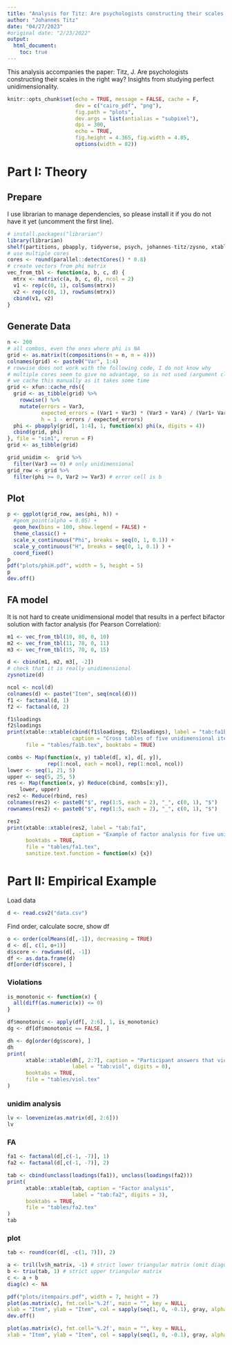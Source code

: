 ```yaml
---
title: "Analysis for Titz: Are psychologists constructing their scales in the right way..."
author: "Johannes Titz"
date: "04/27/2023"
#original date: "2/23/2022"
output:
  html_document:
    toc: true
---
```


This analysis accompanies the paper: Titz, J. Are psychologists constructing their scales in the right way? Insights from studying perfect unidimensionality.

```r
knitr::opts_chunk$set(echo = TRUE, message = FALSE, cache = F,
                      dev = c("cairo_pdf", "png"),
                      fig.path = "plots",
                      dev.args = list(antialias = "subpixel"),
                      dpi = 300,
                      echo = TRUE,
                      fig.height = 4.365, fig.width = 4.85,
                      options(width = 82))
```

# Part I: Theory

## Prepare

I use librarian to manage dependencies, so please install it if you do not have it yet (uncomment the first line).

```r
# install.packages("librarian")
library(librarian)
shelf(partitions, pbapply, tidyverse, psych, johannes-titz/zysno, xtable, Matrix, plot.matrix)
# use multiple cores
cores <- round(parallel::detectCores() * 0.8)
# create vectors from phi matrix
vec_from_tbl <- function(a, b, c, d) {
  mtrx <- matrix(c(a, b, c, d), ncol = 2)
  v1 <- rep(c(0, 1), colSums(mtrx))
  v2 <- rep(c(0, 1), rowSums(mtrx))
  cbind(v1, v2)
}
```

## Generate Data

```r
n <- 200
# all combos, even the ones where phi is NA
grid <- as.matrix(t(compositions(n = n, m = 4)))
colnames(grid) <- paste0("Var", 1:4)
# rowwise does not work with the following code, I do not know why
# multiple cores seem to give no advantage, so is not used (argument cl)
# we cache this manually as it takes some time
grid <- xfun::cache_rds({
  grid <- as_tibble(grid) %>%
    rowwise() %>%
    mutate(errors = Var3,
           expected_errors = (Var1 + Var3) * (Var3 + Var4) / (Var1+ Var2+ Var3+ Var4),
           h = 1 - errors / expected_errors)
  phi <- pbapply(grid[, 1:4], 1, function(x) phi(x, digits = 4))
  cbind(grid, phi)
}, file = "sim1", rerun = F)
grid <- as_tibble(grid)
```

```r
grid_unidim <-  grid %>%
  filter(Var3 == 0) # only unidimensional
grid_row <- grid %>%
  filter(phi >= 0, Var2 >= Var3) # error cell is b
```

## Plot

```r
p <- ggplot(grid_row, aes(phi, h)) + 
  #geom_point(alpha = 0.05) +
  geom_hex(bins = 100, show.legend = FALSE) + 
  theme_classic() +
  scale_x_continuous("Phi", breaks = seq(0, 1, 0.1)) + 
  scale_y_continuous("H", breaks = seq(0, 1, 0.1) ) + 
  coord_fixed()
p
pdf("plots/phiH.pdf", width = 5, height = 5)
p
dev.off()
```

## FA model

It is not hard to create unidimensional model that results in a perfect bifactor solution with factor analysis (for Pearson Correlation):

```r
m1 <- vec_from_tbl(10, 80, 0, 10)
m2 <- vec_from_tbl(11, 78, 0, 11)
m3 <- vec_from_tbl(15, 70, 0, 15)

d <- cbind(m1, m2, m3[, -2])
# check that it is really unidimensional
zysnotize(d)

ncol <- ncol(d)
colnames(d) <- paste("Item", seq(ncol(d)))
f1 <- factanal(d, 1)
f2 <- factanal(d, 2)

f1$loadings
f2$loadings
print(xtable::xtable(cbind(f1$loadings, f2$loadings), label = "tab:fa1b", 
                     caption = "Cross tables of five unidimensional items"),
      file = "tables/fa1b.tex", booktabs = TRUE)

combs <- Map(function(x, y) table(d[, x], d[, y]),
             rep(1:ncol, each = ncol), rep(1:ncol, ncol))
lower <- seq(1, 21, 5)
upper <- seq(5, 25, 5)
res <- Map(function(x, y) Reduce(cbind, combs[x:y]),
    lower, upper)
res2 <- Reduce(rbind, res)
colnames(res2) <- paste0("$", rep(1:5, each = 2), "_", c(0, 1), "$")
rownames(res2) <- paste0("$", rep(1:5, each = 2), "_", c(0, 1), "$")

res2
print(xtable::xtable(res2, label = "tab:fa1",
                     caption = "Example of factor analysis for five unidimensional items"),
      booktabs = TRUE,
      file = "tables/fa1.tex",
      sanitize.text.function = function(x) {x})
```

# Part II: Empirical Example

Load data

```r
d <- read.csv2("data.csv")
```

Find order, calculate socre, show df

```r
o <- order(colMeans(d[,-1]), decreasing = TRUE)
d <- d[, c(1, o+1)]
d$score <- rowSums(d[, -1])
df <- as.data.frame(d)
df[order(df$score), ]
```

### Violations

```r
is_monotonic <- function(x) {
  all(diff(as.numeric(x)) <= 0)
}

df$monotonic <- apply(df[, 2:6], 1, is_monotonic)
dg <- df[df$monotonic == FALSE, ]

dh <- dg[order(dg$score), ]
dh
print(
      xtable::xtable(dh[, 2:7], caption = "Participant answers that violate unidimensionality", 
                     label = "tab:viol", digits = 0),
      booktabs = TRUE,
      file = "tables/viol.tex"
)
```

### unidim analysis

```r
lv <- loevenize(as.matrix(d[, 2:6]))
lv
```

### FA

```r

fa1 <- factanal(d[,c(-1, -7)], 1)
fa2 <- factanal(d[,c(-1, -7)], 2)

tab <- cbind(unclass(loadings(fa1)), unclass(loadings(fa2)))
print(
      xtable::xtable(tab, caption = "Factor analysis",
                     label = "tab:fa2", digits = 3),
      booktabs = TRUE,
      file = "tables/fa2.tex"
)
tab
```

### plot

```r
tab <- round(cor(d[, -c(1, 7)]), 2)

a <- tril(lv$h_matrix, -1) # strict lower triangular matrix (omit diagonals)
b <- triu(tab, 1) # strict upper triangular matrix
c <- a + b
diag(c) <- NA

pdf("plots/itempairs.pdf", width = 7, height = 7)
plot(as.matrix(c), fmt.cell='%.2f', main = "", key = NULL,
xlab = "Item", ylab = "Item", col = sapply(seq(1, 0, -0.1), gray, alpha = 0.5))
dev.off()

plot(as.matrix(c), fmt.cell='%.2f', main = "", key = NULL,
xlab = "Item", ylab = "Item", col = sapply(seq(1, 0, -0.1), gray, alpha = 0.5))
```

